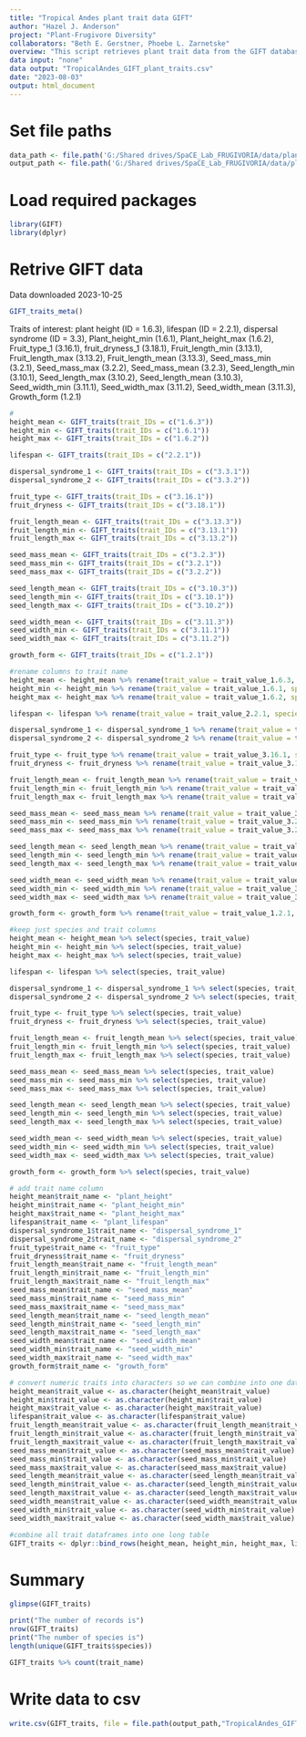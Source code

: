 ```yaml
---
title: "Tropical Andes plant trait data GIFT"
author: "Hazel J. Anderson"
project: "Plant-Frugivore Diversity"
collaborators: "Beth E. Gerstner, Phoebe L. Zarnetske"
overview: "This script retrieves plant trait data from the GIFT database for plant species list."
data input: "none"
data output: "TropicalAndes_GIFT_plant_traits.csv"
date: "2023-08-03"
output: html_document
---
```


# Set file paths
```r
data_path <- file.path('G:/Shared drives/SpaCE_Lab_FRUGIVORIA/data/plants/L0')
output_path <- file.path('G:/Shared drives/SpaCE_Lab_FRUGIVORIA/data/plants/L0')
```

# Load required packages
```r
library(GIFT)
library(dplyr)
```



# Retrive GIFT data
Data downloaded 2023-10-25
```r
GIFT_traits_meta()
```
Traits of interest: plant height (ID = 1.6.3), lifespan (ID = 2.2.1), dispersal syndrome (ID = 3.3), Plant_height_min (1.6.1), Plant_height_max (1.6.2), Fruit_type_1 (3.16.1), fruit_dryness_1 (3.18.1), Fruit_length_min (3.13.1), Fruit_length_max (3.13.2), Fruit_length_mean (3.13.3), Seed_mass_min (3.2.1), Seed_mass_max (3.2.2), Seed_mass_mean (3.2.3), Seed_length_min (3.10.1), Seed_length_max (3.10.2), Seed_length_mean (3.10.3), Seed_width_min (3.11.1), Seed_width_max (3.11.2), Seed_width_mean (3.11.3), Growth_form (1.2.1)

```r
# 
height_mean <- GIFT_traits(trait_IDs = c("1.6.3"))
height_min <- GIFT_traits(trait_IDs = c("1.6.1"))
height_max <- GIFT_traits(trait_IDs = c("1.6.2"))

lifespan <- GIFT_traits(trait_IDs = c("2.2.1"))

dispersal_syndrome_1 <- GIFT_traits(trait_IDs = c("3.3.1"))
dispersal_syndrome_2 <- GIFT_traits(trait_IDs = c("3.3.2"))

fruit_type <- GIFT_traits(trait_IDs = c("3.16.1"))
fruit_dryness <- GIFT_traits(trait_IDs = c("3.18.1"))

fruit_length_mean <- GIFT_traits(trait_IDs = c("3.13.3"))
fruit_length_min <- GIFT_traits(trait_IDs = c("3.13.1"))
fruit_length_max <- GIFT_traits(trait_IDs = c("3.13.2"))

seed_mass_mean <- GIFT_traits(trait_IDs = c("3.2.3"))
seed_mass_min <- GIFT_traits(trait_IDs = c("3.2.1"))
seed_mass_max <- GIFT_traits(trait_IDs = c("3.2.2"))

seed_length_mean <- GIFT_traits(trait_IDs = c("3.10.3"))
seed_length_min <- GIFT_traits(trait_IDs = c("3.10.1"))
seed_length_max <- GIFT_traits(trait_IDs = c("3.10.2"))

seed_width_mean <- GIFT_traits(trait_IDs = c("3.11.3"))
seed_width_min <- GIFT_traits(trait_IDs = c("3.11.1"))
seed_width_max <- GIFT_traits(trait_IDs = c("3.11.2"))

growth_form <- GIFT_traits(trait_IDs = c("1.2.1"))
```


```r
#rename columns to trait name
height_mean <- height_mean %>% rename(trait_value = trait_value_1.6.3, species = work_species)
height_min <- height_min %>% rename(trait_value = trait_value_1.6.1, species = work_species)
height_max <- height_max %>% rename(trait_value = trait_value_1.6.2, species = work_species)

lifespan <- lifespan %>% rename(trait_value = trait_value_2.2.1, species = work_species)

dispersal_syndrome_1 <- dispersal_syndrome_1 %>% rename(trait_value = trait_value_3.3.1, species = work_species)
dispersal_syndrome_2 <- dispersal_syndrome_2 %>% rename(trait_value = trait_value_3.3.2, species = work_species)

fruit_type <- fruit_type %>% rename(trait_value = trait_value_3.16.1, species = work_species)
fruit_dryness <- fruit_dryness %>% rename(trait_value = trait_value_3.18.1, species = work_species)

fruit_length_mean <- fruit_length_mean %>% rename(trait_value = trait_value_3.13.3, species = work_species)
fruit_length_min <- fruit_length_min %>% rename(trait_value = trait_value_3.13.1, species = work_species)
fruit_length_max <- fruit_length_max %>% rename(trait_value = trait_value_3.13.2, species = work_species)

seed_mass_mean <- seed_mass_mean %>% rename(trait_value = trait_value_3.2.3, species = work_species)
seed_mass_min <- seed_mass_min %>% rename(trait_value = trait_value_3.2.1, species = work_species)
seed_mass_max <- seed_mass_max %>% rename(trait_value = trait_value_3.2.2, species = work_species)

seed_length_mean <- seed_length_mean %>% rename(trait_value = trait_value_3.10.3, species = work_species)
seed_length_min <- seed_length_min %>% rename(trait_value = trait_value_3.10.1, species = work_species)
seed_length_max <- seed_length_max %>% rename(trait_value = trait_value_3.10.2, species = work_species)

seed_width_mean <- seed_width_mean %>% rename(trait_value = trait_value_3.11.3, species = work_species)
seed_width_min <- seed_width_min %>% rename(trait_value = trait_value_3.11.1, species = work_species)
seed_width_max <- seed_width_max %>% rename(trait_value = trait_value_3.11.2, species = work_species)

growth_form <- growth_form %>% rename(trait_value = trait_value_1.2.1, species = work_species)
```

```r
#keep just species and trait columns
height_mean <- height_mean %>% select(species, trait_value)
height_min <- height_min %>% select(species, trait_value)
height_max <- height_max %>% select(species, trait_value)

lifespan <- lifespan %>% select(species, trait_value)

dispersal_syndrome_1 <- dispersal_syndrome_1 %>% select(species, trait_value)
dispersal_syndrome_2 <- dispersal_syndrome_2 %>% select(species, trait_value)

fruit_type <- fruit_type %>% select(species, trait_value)
fruit_dryness <- fruit_dryness %>% select(species, trait_value)

fruit_length_mean <- fruit_length_mean %>% select(species, trait_value)
fruit_length_min <- fruit_length_min %>% select(species, trait_value)
fruit_length_max <- fruit_length_max %>% select(species, trait_value)

seed_mass_mean <- seed_mass_mean %>% select(species, trait_value)
seed_mass_min <- seed_mass_min %>% select(species, trait_value)
seed_mass_max <- seed_mass_max %>% select(species, trait_value)

seed_length_mean <- seed_length_mean %>% select(species, trait_value)
seed_length_min <- seed_length_min %>% select(species, trait_value)
seed_length_max <- seed_length_max %>% select(species, trait_value)

seed_width_mean <- seed_width_mean %>% select(species, trait_value)
seed_width_min <- seed_width_min %>% select(species, trait_value)
seed_width_max <- seed_width_max %>% select(species, trait_value)

growth_form <- growth_form %>% select(species, trait_value)
```

```r
# add trait name column
height_mean$trait_name <- "plant_height"
height_min$trait_name <- "plant_height_min"
height_max$trait_name <- "plant_height_max"
lifespan$trait_name <- "plant_lifespan"
dispersal_syndrome_1$trait_name <- "dispersal_syndrome_1"
dispersal_syndrome_2$trait_name <- "dispersal_syndrome_2"
fruit_type$trait_name <- "fruit_type"
fruit_dryness$trait_name <- "fruit_dryness"
fruit_length_mean$trait_name <- "fruit_length_mean"
fruit_length_min$trait_name <- "fruit_length_min"
fruit_length_max$trait_name <- "fruit_length_max"
seed_mass_mean$trait_name <- "seed_mass_mean"
seed_mass_min$trait_name <- "seed_mass_min"
seed_mass_max$trait_name <- "seed_mass_max"
seed_length_mean$trait_name <- "seed_length_mean"
seed_length_min$trait_name <- "seed_length_min"
seed_length_max$trait_name <- "seed_length_max"
seed_width_mean$trait_name <- "seed_width_mean"
seed_width_min$trait_name <- "seed_width_min"
seed_width_max$trait_name <- "seed_width_max"
growth_form$trait_name <- "growth_form"
```

```r
# convert numeric traits into characters so we can combine into one dataframe
height_mean$trait_value <- as.character(height_mean$trait_value)
height_min$trait_value <- as.character(height_min$trait_value)
height_max$trait_value <- as.character(height_max$trait_value)
lifespan$trait_value <- as.character(lifespan$trait_value)
fruit_length_mean$trait_value <- as.character(fruit_length_mean$trait_value)
fruit_length_min$trait_value <- as.character(fruit_length_min$trait_value)
fruit_length_max$trait_value <- as.character(fruit_length_max$trait_value)
seed_mass_mean$trait_value <- as.character(seed_mass_mean$trait_value)
seed_mass_min$trait_value <- as.character(seed_mass_min$trait_value)
seed_mass_max$trait_value <- as.character(seed_mass_max$trait_value)
seed_length_mean$trait_value <- as.character(seed_length_mean$trait_value)
seed_length_min$trait_value <- as.character(seed_length_min$trait_value)
seed_length_max$trait_value <- as.character(seed_length_max$trait_value)
seed_width_mean$trait_value <- as.character(seed_width_mean$trait_value)
seed_width_min$trait_value <- as.character(seed_width_min$trait_value)
seed_width_max$trait_value <- as.character(seed_width_max$trait_value)
```



```r
#combine all trait dataframes into one long table
GIFT_traits <- dplyr::bind_rows(height_mean, height_min, height_max, lifespan, dispersal_syndrome_1, dispersal_syndrome_2, fruit_type, fruit_dryness, fruit_length_mean, fruit_length_min, fruit_length_max, seed_mass_mean, seed_mass_min, seed_mass_max, seed_length_mean, seed_length_min, seed_length_max, seed_width_mean, seed_width_min, seed_width_max, growth_form)
```

# Summary
```r
glimpse(GIFT_traits)
```


```r
print("The number of records is")
nrow(GIFT_traits)
print("The number of species is")
length(unique(GIFT_traits$species))
```

```r
GIFT_traits %>% count(trait_name)
```

# Write data to csv
```r
write.csv(GIFT_traits, file = file.path(output_path,"TropicalAndes_GIFT_plant_traits.csv"))
```